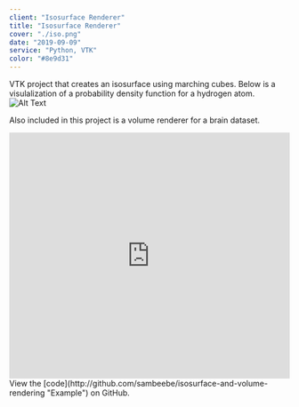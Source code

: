 ```yaml
---
client: "Isosurface Renderer"
title: "Isosurface Renderer"
cover: "./iso.png"
date: "2019-09-09"
service: "Python, VTK"
color: "#8e9d31"
---
```

VTK project that creates an isosurface using marching cubes.
Below is a visulalization of a probability density function for a hydrogen atom.
![Alt Text](iso.png "isosurface")

Also included in this project is a volume renderer for a brain dataset.
<div style="width: 100%; height: 0px; position: relative; padding-bottom: 87.805%;"><iframe src="https://streamable.com/s/vfyjq/nczo" frameborder="0" width="100%" height="100%" allowfullscreen style="width: 100%; height: 100%; position: absolute;"></iframe></div>
View the [code](http://github.com/sambeebe/isosurface-and-volume-rendering "Example") on GitHub.

